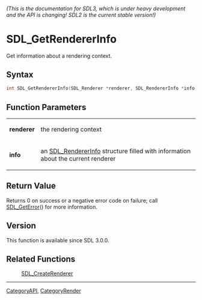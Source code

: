 ====== (This is the documentation for SDL3, which is under heavy development and the API is changing! SDL2 is the current stable version!) ======
= SDL_GetRendererInfo =

Get information about a rendering context.

== Syntax ==

<syntaxhighlight lang='c'>
int SDL_GetRendererInfo(SDL_Renderer *renderer, SDL_RendererInfo *info);
</syntaxhighlight>

== Function Parameters ==

{|
|'''renderer'''
|the rendering context
|-
|'''info'''
|an [[SDL_RendererInfo]] structure filled with information about the current renderer
|}

== Return Value ==

Returns 0 on success or a negative error code on failure; call
[[SDL_GetError]]() for more information.

== Version ==

This function is available since SDL 3.0.0.

== Related Functions ==

:[[SDL_CreateRenderer]]

----
[[CategoryAPI]], [[CategoryRender]]


